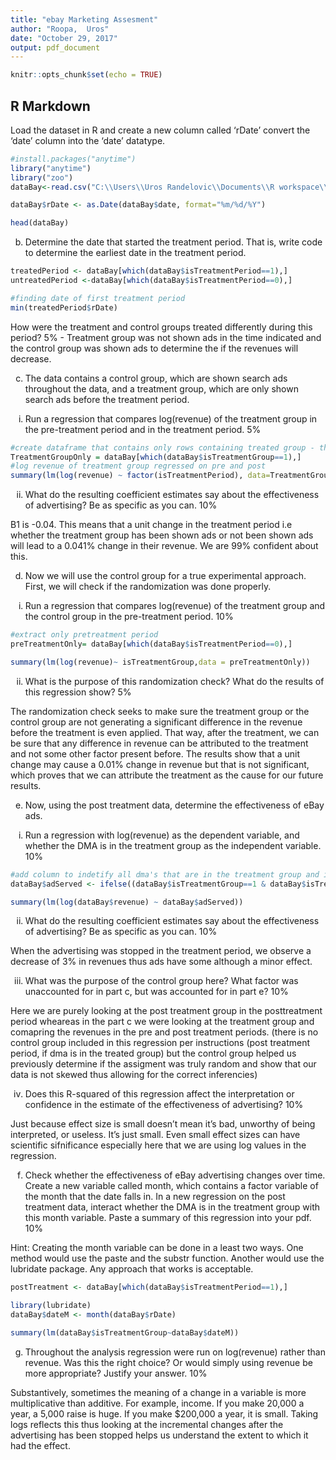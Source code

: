 ```yaml
---
title: "ebay Marketing Assesment"
author: "Roopa,  Uros"
date: "October 29, 2017"
output: pdf_document
---
```


```r
knitr::opts_chunk$set(echo = TRUE)
```

## R Markdown
Load the dataset in R and create a new column called 'rDate' convert the 'date'
column into the 'date' datatype.

```r
#install.packages("anytime")
library("anytime")
library("zoo")
dataBay<-read.csv("C:\\Users\\Uros Randelovic\\Documents\\R workspace\\BUS 111\\Ebay\\data.csv")

dataBay$rDate <- as.Date(dataBay$date, format="%m/%d/%Y")

head(dataBay)

```
b) Determine the date that started the treatment period. That is, write code to determine
the earliest date in the treatment period. 


```r

treatedPeriod <- dataBay[which(dataBay$isTreatmentPeriod==1),]
untreatedPeriod <-dataBay[which(dataBay$isTreatmentPeriod==0),]

#finding date of first treatment period
min(treatedPeriod$rDate)

```
How were the treatment and control groups treated differently during this period? 5%
- Treatment group was not shown ads in the time indicated and the control group was shown ads to determine the if the revenues will decrease. 


c) The data contains a control group, which are shown search ads throughout the data,
and a treatment group, which are only shown search ads before the treatment period.

i. Run a regression that compares log(revenue) of the treatment group in the
pre-treatment period and in the treatment period. 5%

```r

#create dataframe that contains only rows containing treated group - the group that ads were not shown to
TreatmentGroupOnly = dataBay[which(dataBay$isTreatmentGroup==1),]
#log revenue of treatment group regressed on pre and post 
summary(lm(log(revenue) ~ factor(isTreatmentPeriod), data=TreatmentGroupOnly))


```

ii. What do the resulting coefficient estimates say about the effectiveness of
advertising? Be as specific as you can. 10%

B1 is -0.04. This means that a unit change in the treatment period i.e whether the treatment group has been shown ads or not been shown ads will lead to a 0.041% change in their revenue. We are 99% confident about this.

d) Now we will use the control group for a true experimental approach. First, we will
check if the randomization was done properly.

i. Run a regression that compares log(revenue) of the treatment group and the
control group in the pre-treatment period. 10%

```r
#extract only pretreatment period 
preTreatmentOnly= dataBay[which(dataBay$isTreatmentPeriod==0),]

summary(lm(log(revenue)~ isTreatmentGroup,data = preTreatmentOnly))
```

ii. What is the purpose of this randomization check? What do the results of this
regression show? 5%

The randomization check seeks to make sure the treatment group or the control group are not generating a significant difference in the revenue before the treatment is even applied. That way, after the treatment, we can be sure that any difference in revenue can be attributed to the treatment and not some other factor present before. The results show that a unit change may cause a 0.01% change in revenue but that is not significant, which proves that we can attribute the treatment as the cause for our future results.


e) Now, using the post treatment data, determine the effectiveness of eBay ads.

i. Run a regression with log(revenue) as the dependent variable, and whether
the DMA is in the treatment group as the independent variable. 10%
```r
#add column to indetify all dma's that are in the treatment group and in treatment time (1 if the dma was in both)
dataBay$adServed <- ifelse((dataBay$isTreatmentGroup==1 & dataBay$isTreatmentPeriod==1),1,0)

summary(lm(log(dataBay$revenue) ~ dataBay$adServed))

```

ii. What do the resulting coefficient estimates say about the effectiveness of advertising? Be as specific as you can. 10%

When the advertising was stopped in the treatment period, we observe a decrease of 3% in revenues thus ads have some although a minor effect. 

iii. What was the purpose of the control group here? What factor was unaccounted for in part c, but was accounted for in part e? 10%

Here we are purely looking at the post treatment group in the posttreatment period wheareas in the part c we were looking at the treatment group and comapring the revenues in the pre and post treatment periods.
(there is no control group included in this regression per instructions (post treatment period, if dma is in the treated group) but the control group helped us previously determine if the assigment was truly random and show that our data is not skewed thus allowing for the correct inferencies)

iv. Does this R-squared of this regression affect the interpretation or confidence in the estimate of the effectiveness of advertising? 10%

Just because effect size is small doesn't mean it's bad, unworthy of being interpreted, or useless.  It's just small.  Even small effect sizes can have scientific sifnificance especially here that we are using log values in the regression. 

f) Check whether the effectiveness of eBay advertising changes over time. Create a new variable called month, which contains a factor variable of the month that the date falls in. In a new regression on the post treatment data, interact whether the DMA is in the treatment group with this month variable. Paste a summary of this regression into your pdf. 10%

Hint: Creating the month variable can be done in a least two ways. One method
would use the paste and the substr function. Another would use the lubridate
package. Any approach that works is acceptable.
```r
postTreatment <- dataBay[which(dataBay$isTreatmentPeriod==1),]

library(lubridate)
dataBay$dateM <- month(dataBay$rDate)

summary(lm(dataBay$isTreatmentGroup~dataBay$dateM))

```


g) Throughout the analysis regression were run on log(revenue) rather than revenue.
Was this the right choice? Or would simply using revenue be more appropriate?
Justify your answer. 10%

Substantively, sometimes the meaning of a change in a variable is more multiplicative than additive. For example, income. If you make 20,000 a year, a 5,000 raise is huge. If you make $200,000 a year, it is small. Taking logs reflects this thus looking at the incremental changes after the advertising has been stopped helps us understand the extent to which it had the effect. 



